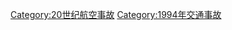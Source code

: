 {{Year by category
|m=1
|c=9
|d=9
|y=4
|cat=航空事故
|sortkey=Aviation accidents
|parent=20世纪航空事故
|subcat=1994年交通事故
}}

[[Category:20世纪航空事故|Category:20世纪航空事故]]
[[Category:1994年交通事故|Category:1994年交通事故]]